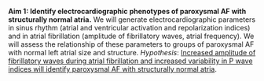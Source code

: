 __Aim 1: Identify electrocardiographic phenotypes of paroxysmal AF with structurally normal atria.__
We will generate electrocardiographic parameters in sinus rhythm (atrial and ventricular activation and repolarization indices) and in atrial fibrillation (amplitude of fibrillatory waves, atrial frequency). 
We will assess the relationship of these parameters to groups of paroxysmal AF with normal left atrial size and structure. 
*Hypothesis*: [Increased amplitude of fibrillatory waves during atrial fibrillation and increased variability in P wave indices will identify paroxysmal AF with structurally normal atria]{.underline}.

